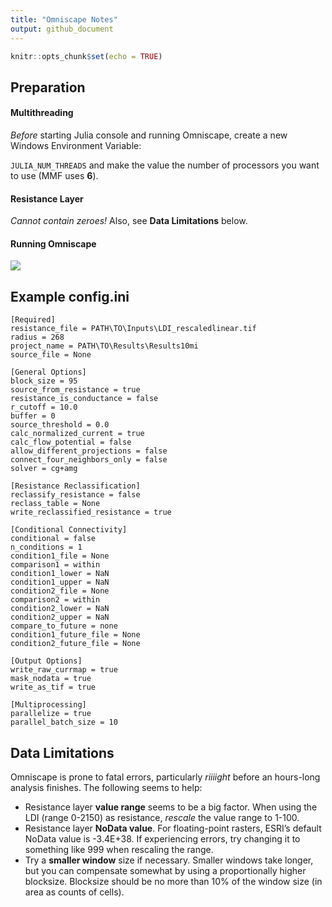 ```yaml
---
title: "Omniscape Notes"
output: github_document
---
```


```r
knitr::opts_chunk$set(echo = TRUE)
```

## Preparation

#### Multithreading

*Before* starting Julia console and running Omniscape, create a new Windows Environment Variable:

`JULIA_NUM_THREADS` and make the value the number of processors you want to use (MMF uses **6**).

#### Resistance Layer

*Cannot contain zeroes!* Also, see **Data Limitations** below.

#### Running Omniscape

![](julia_screenshot.png)

## Example config.ini

```         
[Required] 
resistance_file = PATH\TO\Inputs\LDI_rescaledlinear.tif 
radius = 268 
project_name = PATH\TO\Results\Results10mi 
source_file = None
```

```         
[General Options] 
block_size = 95 
source_from_resistance = true 
resistance_is_conductance = false 
r_cutoff = 10.0 
buffer = 0 
source_threshold = 0.0 
calc_normalized_current = true 
calc_flow_potential = false 
allow_different_projections = false 
connect_four_neighbors_only = false 
solver = cg+amg
```

```         
[Resistance Reclassification] 
reclassify_resistance = false 
reclass_table = None 
write_reclassified_resistance = true
```

```         
[Conditional Connectivity] 
conditional = false 
n_conditions = 1 
condition1_file = None 
comparison1 = within 
condition1_lower = NaN 
condition1_upper = NaN 
condition2_file = None 
comparison2 = within 
condition2_lower = NaN 
condition2_upper = NaN 
compare_to_future = none 
condition1_future_file = None 
condition2_future_file = None
```

```         
[Output Options] 
write_raw_currmap = true 
mask_nodata = true 
write_as_tif = true
```

```         
[Multiprocessing] 
parallelize = true 
parallel_batch_size = 10 
```

## Data Limitations

Omniscape is prone to fatal errors, particularly *riiiight* before an hours-long analysis finishes. The following seems to help:

-   Resistance layer **value range** seems to be a big factor. When using the LDI (range 0-2150) as resistance, *rescale* the value range to 1-100.
-   Resistance layer **NoData value**. For floating-point rasters, ESRI's default NoData value is -3.4E+38. If experiencing errors, try changing it to something like 999 when rescaling the range.
-   Try a **smaller window** size if necessary. Smaller windows take longer, but you can compensate somewhat by using a proportionally higher blocksize. Blocksize should be no more than 10% of the window size (in area as counts of cells).
